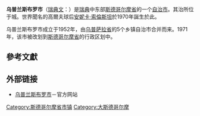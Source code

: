 {{coord|59|29|N|17|45|E|region:SE_type:adm2nd|display=title}}
{{Infobox_Kommun|
fullname=Upplands-Bro kommun|
coatofarms=[[File:Upplands-Bro_City_Arms.svg|100px]]|
county=[[斯德哥尔摩省|斯德哥尔摩省]]|
province=[[南曼兰|南曼兰]]|
capital={{link-en|孔森恩|Kungsängen}}|
map=[[File:Upplands-Bro_Municipality_in_Stockholm_County.png|200px]]|
arearank=第232名|
area=328.44|
arealand=237.06|
populationrank=第111名|
population=21,638|
densityrank=第53名|
populationdensity=91.3|
code=0139<ref>[http://www.scb.se/Grupp/regionalt/rg0101/kommunlankod.xls 瑞典统计局]</ref>|
website=http://www.upplands-bro.se/|{{dead link|date=2017年11月 |bot=InternetArchiveBot |fix-attempted=yes }}
footnotes=面积与人口统计数据来自[[瑞典统计局|瑞典统计局]]，截至2006年12月31日}}

'''乌普兰斯布罗市'''（[[瑞典文|瑞典文]]：{{lang|sv|''Upplands-Bro kommun''}}）是[[瑞典|瑞典]]中东部[[斯德哥尔摩省|斯德哥尔摩省]]的一个[[瑞典自治市|自治市]]。其治所位于{{link-en|孔森恩|Kungsängen}}城。世界聞名的高爾夫球后[[安妮卡·索倫斯坦|安妮卡·索倫斯坦]]於1970年誕生於此。

乌普兰斯布罗市成立于1952年，由[[乌普萨拉省|乌普萨拉省]]的5个乡镇自治市合并而来。1971年，该市被改划到[[斯德哥尔摩省|斯德哥尔摩省]]的行政区划中。

== 參考文獻 ==

{{reflist}}

== 外部链接 ==
* [https://web.archive.org/web/20191016025728/https://www.upplands-bro.se/ 乌普兰斯布罗市]－官方网站

{{Stockholm County}}

{{DEFAULTSORT:Upplands-Bro kommun}}

[[Category:斯德哥尔摩省市镇|Category:斯德哥尔摩省市镇]]
[[Category:大斯德哥尔摩|Category:大斯德哥尔摩]]